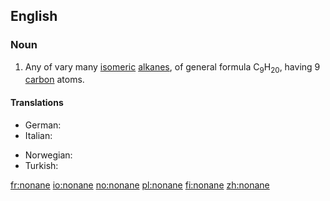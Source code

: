 ==English==

===Noun===
{{en-noun}}

# {{context|organic compound|lang=en}} Any of vary many [[isomeric]] [[alkane]]s, of general formula C<sub>9</sub>H<sub>20</sub>, having 9 [[carbon]] atoms.

====Translations====
{{trans-top|nonane}}
* German: {{t+|de|Nonan|n}}
* Italian: {{t+|it|nonano|m}}
{{trans-mid}}
* Norwegian: {{t-|no|nonan|n}}
* Turkish: {{t-|tr|nonan}}
{{trans-bottom}}

[[fr:nonane]]
[[io:nonane]]
[[no:nonane]]
[[pl:nonane]]
[[fi:nonane]]
[[zh:nonane]]